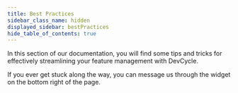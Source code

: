 ```yaml
---
title: Best Practices
sidebar_class_name: hidden
displayed_sidebar: bestPractices
hide_table_of_contents: true
---
```



In this section of our documentation, you will find some tips and tricks for effectively streamlining your feature management with DevCycle.

If you ever get stuck along the way, you can message us through the widget on the bottom right of the page.

<CustomDocCardList items={useCurrentSidebarCategory().items} columnWidth={6} />
